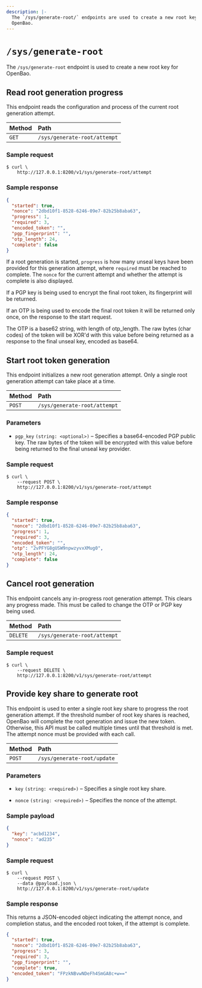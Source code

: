 ```yaml
---
description: |-
  The `/sys/generate-root/` endpoints are used to create a new root key for
  OpenBao.
---
```


# `/sys/generate-root`

The `/sys/generate-root` endpoint is used to create a new root key for OpenBao.

## Read root generation progress

This endpoint reads the configuration and process of the current root generation
attempt.

| Method | Path                         |
| :----- | :--------------------------- |
| `GET`  | `/sys/generate-root/attempt` |

### Sample request

```shell-session
$ curl \
    http://127.0.0.1:8200/v1/sys/generate-root/attempt
```

### Sample response

```json
{
  "started": true,
  "nonce": "2dbd10f1-8528-6246-09e7-82b25b8aba63",
  "progress": 1,
  "required": 3,
  "encoded_token": "",
  "pgp_fingerprint": "",
  "otp_length": 24,
  "complete": false
}
```

If a root generation is started, `progress` is how many unseal keys have been
provided for this generation attempt, where `required` must be reached to
complete. The `nonce` for the current attempt and whether the attempt is
complete is also displayed.

If a PGP key is being used to encrypt the final root
token, its fingerprint will be returned.

If an OTP is being used to encode the final root token it will be returned only
once, on the response to the start request.

The OTP is a base62 string, with length of otp_length.
The raw bytes (char codes) of the token will be XOR'd with
this value before being returned as a response to the final unseal
key, encoded as base64.

## Start root token generation

This endpoint initializes a new root generation attempt. Only a single root
generation attempt can take place at a time.

| Method | Path                         |
| :----- | :--------------------------- |
| `POST` | `/sys/generate-root/attempt` |

### Parameters

- `pgp_key` `(string: <optional>)` – Specifies a base64-encoded PGP public key.
  The raw bytes of the token will be encrypted with this value before being
  returned to the final unseal key provider.

### Sample request

```shell-session
$ curl \
    --request POST \
    http://127.0.0.1:8200/v1/sys/generate-root/attempt
```

### Sample response

```json
{
  "started": true,
  "nonce": "2dbd10f1-8528-6246-09e7-82b25b8aba63",
  "progress": 1,
  "required": 3,
  "encoded_token": "",
  "otp": "2vPFYG8gUSW9npwzyvxXMug0",
  "otp_length": 24,
  "complete": false
}
```

## Cancel root generation

This endpoint cancels any in-progress root generation attempt. This clears any
progress made. This must be called to change the OTP or PGP key being used.

| Method   | Path                         |
| :------- | :--------------------------- |
| `DELETE` | `/sys/generate-root/attempt` |

### Sample request

```shell-session
$ curl \
    --request DELETE \
    http://127.0.0.1:8200/v1/sys/generate-root/attempt
```

## Provide key share to generate root

This endpoint is used to enter a single root key share to progress the root
generation attempt. If the threshold number of root key shares is reached,
OpenBao will complete the root generation and issue the new token. Otherwise,
this API must be called multiple times until that threshold is met. The attempt
nonce must be provided with each call.

| Method | Path                        |
| :----- | :-------------------------- |
| `POST` | `/sys/generate-root/update` |

### Parameters

- `key` `(string: <required>)` – Specifies a single root key share.

- `nonce` `(string: <required>)` – Specifies the nonce of the attempt.

### Sample payload

```json
{
  "key": "acbd1234",
  "nonce": "ad235"
}
```

### Sample request

```shell-session
$ curl \
    --request POST \
    --data @payload.json \
    http://127.0.0.1:8200/v1/sys/generate-root/update
```

### Sample response

This returns a JSON-encoded object indicating the attempt nonce, and completion
status, and the encoded root token, if the attempt is complete.

```json
{
  "started": true,
  "nonce": "2dbd10f1-8528-6246-09e7-82b25b8aba63",
  "progress": 3,
  "required": 3,
  "pgp_fingerprint": "",
  "complete": true,
  "encoded_token": "FPzkNBvwNDeFh4SmGA8c+w=="
}
```
